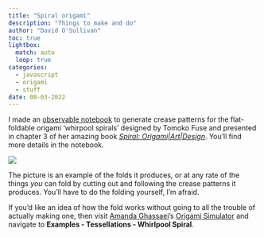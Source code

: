 ```yaml
---
title: "Spiral origami"
description: "Things to make and do"
author: "David O'Sullivan"
toc: true
lightbox:
  match: auto
  loop: true
categories:
  - javascript
  - origami
  - stuff
date: 08-03-2022
---
```


I made an [observable notebook](https://observablehq.com/@dosull/tomoko-fuse-spiral-crease-patterns) to generate crease patterns for the flat-foldable origami 'whirpool spirals' designed by Tomoko Fuse and presented in chapter 3 of her amazing book [_Spiral: Origami|Art|Design_](https://viereck-verlag.de/en/produkt/spiral-origami-art-design/). You'll find more details in the notebook.

![](spiral-fold.jpg)

The picture is an example of the folds it produces, or at any rate of the things _you_ can fold by cutting out and following the crease patterns it produces. You'll have to do the folding yourself, I'm afraid. 

If you'd like an idea of how the fold works without going to all the trouble of actually making one, then visit [Amanda Ghassaei](https://amandaghassaei.com/)'s [Origami Simulator](https://origamisimulator.org) and navigate to **Examples - Tessellations - Whirlpool Spiral**.
